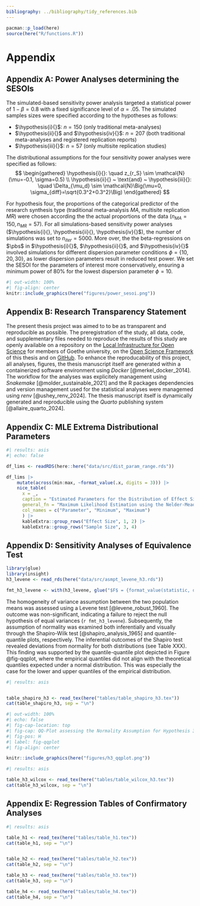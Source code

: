 ```yaml
---
bibliography: ../bibliography/tidy_references.bib
---
```


```{=latex}
\newpage
\renewcommand{\thetable}{\Alph{section}\arabic{table}}

```

```r
pacman::p_load(here)
source(here("R/functions.R"))

```

# Appendix

## Appendix A: Power Analyses determining the SESOIs

The simulated-based sensitivity power analysis targeted a statistical power of $1-\beta=0.8$ with a fixed significance level of $\alpha = .05$. The simulated samples sizes were specified according to the hypotheses as follows:

- $\hypothesis{i}{}$: $n = 150$ (only traditional meta-analyses)
- $\hypothesis{ii}{}$ and $\hypothesis{iv}{}$: $n = 207$ (both traditional meta-analyses and registered replication reports)
- $\hypothesis{iii}{}$: $n = 57$ (only multisite replication studies) 

The distributional assumptions for the four sensitivity power analyses were specified as follows:
$$
\begin{gathered}
\hypothesis{i}{}: \quad z_{r_S} \sim \mathcal{N}(\mu=-0.1, \sigma=0.5) \\
\hypothesis{ii}{} ~ \text{and} ~ \hypothesis{iii}{}: \quad \Delta_{\mu_d} \sim \mathcal{N}\Big(\mu=0, \sigma_{diff}=\sqrt{0.3^2+0.3^2}\Big) 
\end{gathered}
$$

For hypothesis four, the proportions of the categorical predictor of the research synthesis type (traditional meta-analysis $MA$, multisite replication $MR$) were chosen according the the actual proportions of the data ($n_{MA}=150, n_{MR}=57$). For all simulations-based sensitivity power analyses ($\hypothesis{i}{}, \hypothesis{ii}{}, \hypothesis{iv}{}$), the number of simulations was set to $n_{iter}=5000$. More over, the the beta-regressions on $\pbs$ in $\hypothesis{i}{}$, $\hypothesis{ii}{}$, and $\hypothesis{iv}{}$ involved simulations for different dispersion parameter conditions $\phi = \{10, 20, 30\}$, as lower dispersion parameters result in reduced test power. We set the SESOI for the parameters of interest more conservatively, ensuring a minimum power of 80% for the lowest dispersion parameter $\phi = 10$. 


```{=latex}
\begin{figure}[H]
\caption{Power Curves of the Sensitivity Power Analyses determining the SESOIs
\label{fig:sesoi}}
```
```r
#| out-width: 100%
#| fig-align: center
knitr::include_graphics(here("figures/power_sesoi.png"))
```

```{=latex}
\begingroup
\scriptsize
\textit{Note.} OR: Odds ratio. Ribbons around the lines represent the 95\% confidence interval. 
\endgroup
\end{figure}
```

## Appendix B: Research Transparency Statement

The present thesis project was aimed to to be as transparent and reproducible as possible. The preregistration of the study, all data, code, and supplementary files needed to reproduce the results of this study are openly available on a repository on the [Local Infrastructure for Open Science]() for members of Goethe university, on the [Open Science Framework](https://osf.io/87m9k/?view_only=030c8d1c46474270b5886c4dfc491a78) of this thesis and on [GitHub](https://github.com/jlschnatz/bachelor-thesis). To enhance the reproducability of this project, all analyses, figures, the thesis manuscript itself are generated within a containerized software environment using *Docker* [@merkel_docker_2014]. The workflow for the analyses was explicitely management using *Snakemake* [@molder_sustainable_2021] and the R packages dependencies and version management used for the statistical analyses were managemed using *renv* [@ushey_renv_2024]. The thesis manuscript itself is dynamically generated and reproducible using the *Quarto* publishing system [@allaire_quarto_2024].

## Appendix C: MLE Extrema Distributional Parameters

```r
#| results: asis
#| echo: false

df_lims <- readRDS(here::here("data/src/dist_param_range.rds"))

df_lims |>
    mutate(across(min:max, ~format_value(.x, digits = 3))) |>
    nice_table(
      x = _, 
      caption = "Estimated Parameters for the Distribution of Effect Size and Sample Size from each Meta-Analysis via ML",
      general_fn = "Maximum Likelihood Estimation using the Nelder-Mead optimizer.", 
      col_names = c("Parameter", "Minimum", "Maximum")
      ) |> 
      kableExtra::group_rows("Effect Size", 1, 2) |> 
      kableExtra::group_rows("Sample Size", 3, 4) 

```


## Appendix D: Sensitivity Analyses of Equivalence Test

```r

library(glue)
library(insight)
h3_levene <- read_rds(here("data/src/asmpt_levene_h3.rds"))

fmt_h3_levene <- with(h3_levene, glue("$F$ = {format_value(statistic, digits = 3)}, $df_1$ = {df1}, $df_2$ = {df2}, {format_p(p, name = '$p$')}"))
```


The homogeneity of variance assumption between the two population means was assessed using a Levene test [@levene_robust_1960]. The outcome was non-significant, indicating a failure to reject the null hypothesis of equal variances (`r fmt_h3_levene`). Subsequently, the assumption of normality was examined both inferentially and visually through the Shapiro-Wilk test [@shapiro_analysis_1965] and quantile-quantile plots, respectively. The inferential outcomes of the Shapiro test revealed deviations from normality for both distributions (see Table XXX). This finding was supported by the quantile-quantile plot depicted in Figure @fig-qqplot, where the empirical quantiles did not align with the theoretical quantiles expected under a normal distribution. This was especially the case for the lower and upper quantiles of the empirical distribution.

```r
#| results: asis


table_shapiro_h3 <- read_tex(here("tables/table_shapiro_h3.tex"))
cat(table_shapiro_h3, sep = "\n")
```


```r
#| out-width: 100%
#| echo: false
#| fig-cap-location: top
#| fig-cap: QQ-Plot assessing the Normality Assumption for Hypothesis 3
#| fig-pos: H
#| label: fig-qqplot
#| fig-align: center

knitr::include_graphics(here("figures/h3_qqplot.png"))

```


```r
#| results: asis

table_h3_wilcox <- read_tex(here("tables/table_wilcox_h3.tex"))
cat(table_h3_wilcox, sep = "\n")

```


## Appendix E: Regression Tables of Confirmatory Analyses

```r
#| results: asis

table_h1 <- read_tex(here("tables/table_h1.tex"))
cat(table_h1, sep = "\n")


table_h2 <- read_tex(here("tables/table_h2.tex"))
cat(table_h2, sep = "\n")

table_h3 <- read_tex(here("tables/table_h3.tex"))
cat(table_h3, sep = "\n")

table_h4 <- read_tex(here("tables/table_h4.tex"))
cat(table_h4, sep = "\n")


```



